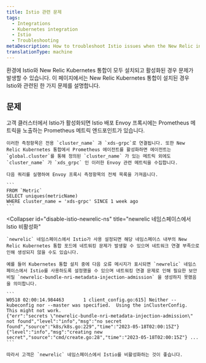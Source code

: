 ```yaml
---
title: Istio 관련 문제
tags:
  - Integrations
  - Kubernetes integration
  - Istio
  - Troubleshooting
metaDescription: How to troubleshoot Istio issues when the New Relic integration is also installed.
translationType: machine
---
```


환경에 Istio와 New Relic Kubernetes 통합이 모두 설치되고 활성화된 경우 문제가 발생할 수 있습니다. 이 페이지에서는 New Relic Kubernetes 통합이 설치된 경우 Istio와 관련된 한 가지 문제를 설명합니다.

## 문제

<CollapserGroup>
  <Collapser
    id="istio-cluster-metrics"
    title="Istio 클러스터의 xds_grpc 지표"
  >
    고객 클러스터에서 Istio가 활성화되면 Istio 배포 Envoy 프록시에는 Prometheus 메트릭을 노출하는 Prometheus 메트릭 엔드포인트가 있습니다.

    이러한 측정항목은 전용 `cluster_name` 과 `xds-grpc`로 연결됩니다. 또한 New Relic Kubernetes 통합에서 Prometheus 에이전트를 활성화하면 에이전트는 `global.cluster`를 통해 정의된 `cluster_name` 가 있는 메트릭 외에도 `cluster_name` 가 `xds_grpc` 인 이러한 Envoy 관련 메트릭을 수집합니다.

    다음 쿼리를 실행하여 Envoy 프록시 측정항목의 전체 목록을 가져옵니다.

    ```
    FROM `Metric`
    SELECT uniques(metricName)
    WHERE cluster_name = 'xds-grpc' SINCE 1 week ago
    ```
  </Collapser>

  <Collapser
    id="disable-istio-newrelic-ns"
    title="newrelic 네임스페이스에서 Istio 비활성화"
  >
    `newrelic` 네임스페이스에서 Istio가 사용 설정되면 해당 네임스페이스 내부의 New Relic Kubernetes 통합 포드에 네트워킹 문제가 발생할 수 있으며 네트워크 연결 부족으로 인해 생성되지 않을 수도 있습니다.

    예를 들어 Kubernetes 통합 설치 중에 다음 오류 메시지가 표시되면 `newrelic` 네임스페이스에서 Istio를 사용하도록 설정했을 수 있으며 네트워킹 연결 문제로 인해 필요한 보안 비밀 `newrelic-bundle-nri-metadata-injection-admission` 을 생성하지 못했음을 의미합니다.

    ```
    W0518 02:00:14.984463       1 client_config.go:615] Neither --kubeconfig nor --master was specified.  Using the inClusterConfig.  This might not work.
    {"err":"secrets \"newrelic-bundle-nri-metadata-injection-admission\" not found","level":"info","msg":"no secret found","source":"k8s/k8s.go:229","time":"2023-05-18T02:00:15Z"} {"level":"info","msg":"creating new secret","source":"cmd/create.go:28","time":"2023-05-18T02:00:15Z"} ...
    ```

    따라서 고객은 `newrelic` 네임스페이스에서 Istio를 비활성화하는 것이 좋습니다.
  </Collapser>
</CollapserGroup>